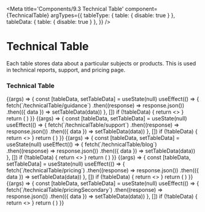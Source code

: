 
<Meta
  title='Components/9.3 Technical Table'
  component={TechnicalTable}
  argTypes={{
    tableType: { table: { disable: true } },
    tableData: { table: { disable: true } },
  }}
/>

# Technical Table

Each table stores data about a particular subjects or products. This is used in technical reports, support, and pricing page.

### Technical Table

<Preview>
  <Story name='Technical Table Guidance'>
    {(args) => {
      const [tableData, setTableData] = useState(null)
      useEffect(() => {
        fetch(`/technicalTable/guidance`)
          .then((response) => response.json())
          .then(({ data }) => setTableData(data))
      }, [])
      if (!tableData) {
        return <></>
      }
      return (
        <TechnicalTable tableType='guidance' tableData={tableData}/>
      )
    }}
  </Story>
</Preview>

<Preview>
  <Story name='Technical Table Support Policy'>
   {(args) => {
      const [tableData, setTableData] = useState(null)
      useEffect(() => {
        fetch(`/technicalTable/support`)
          .then((response) => response.json())
          .then(({ data }) => setTableData(data))
      }, [])
      if (!tableData) {
        return <></>
      }
      return (
        <TechnicalTable tableType='supportPolicy' tableData={tableData}/>
      )
    }}
  </Story>
</Preview>

<Preview>
  <Story name='Technical Table Blog'>
   {(args) => {
      const [tableData, setTableData] = useState(null)
      useEffect(() => {
        fetch(`/technicalTable/blog`)
          .then((response) => response.json())
          .then(({ data }) => setTableData(data))
      }, [])
      if (!tableData) {
        return <></>
      }
      return (
        <TechnicalTable tableType='blog' tableData={tableData}/>
      )
    }}
  </Story>
</Preview>

<Preview>
  <Story name='Technical Table Pricing'>
    {(args) => {
      const [tableData, setTableData] = useState(null)
      useEffect(() => {
        fetch(`/technicalTable/pricing`)
          .then((response) => response.json())
          .then(({ data }) => setTableData(data))
      }, [])
      if (!tableData) {
        return <></>
      }
      return (
        <TechnicalTable tableType='pricing' tableData={tableData}/>
      )
    }}
  </Story>
</Preview>

<Preview>
  <Story name='Technical Table Pricing Secondary'>
    {(args) => {
      const [tableData, setTableData] = useState(null)
      useEffect(() => {
        fetch(`/technicalTable/pricingSecondary`)
          .then((response) => response.json())
          .then(({ data }) => setTableData(data))
      }, [])
      if (!tableData) {
        return <></>
      }
      return (
        <TechnicalTable tableType='pricingSecondary' tableData={tableData}/>
      )
    }}
  </Story>
</Preview>